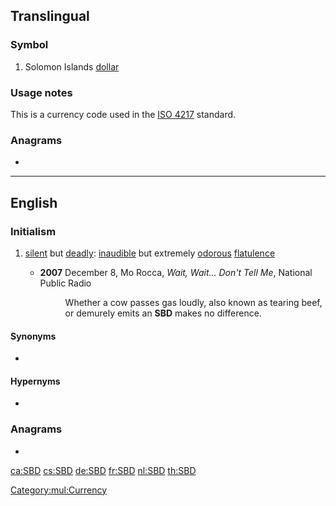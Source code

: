 ==Translingual==

===Symbol===
{{head|mul|symbol}}

# Solomon Islands [[dollar]]

===Usage notes===
This is a currency code used in the [[w:ISO 4217|ISO 4217]] standard.


===Anagrams===
*{{l|mul|BSD}}

[[Category:mul:Currency]]

----

==English==

===Initialism===
{{rfc-header|Initialism}}
{{head|en|initialism}}

# {{lb|en|informal}} [[silent]] but [[deadly]]: [[inaudible]] but extremely [[odorous]] [[flatulence]]
#* '''2007''' December 8, Mo Rocca, ''Wait, Wait... Don't Tell Me'', National Public Radio
#*: Whether a cow passes gas loudly, also known as tearing beef, or demurely emits an '''SBD''' makes no difference.

====Synonyms====
* {{l|en|feist}}

====Hypernyms====
* {{l|en|fart}}

===Anagrams===
* {{l|en|BSD}}

[[ca:SBD]]
[[cs:SBD]]
[[de:SBD]]
[[fr:SBD]]
[[nl:SBD]]
[[th:SBD]]